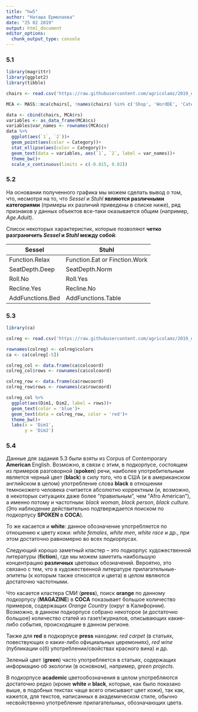```yaml
---
title: "hw5"
author: "Наташа Ермолаева"
date: "25 02 2019"
output: html_document
editor_options: 
  chunk_output_type: console
---
```


### 5.1

```r
library(magrittr)
library(ggplot2)
library(tibble)

chairs <- read.csv('https://raw.githubusercontent.com/agricolamz/2019_data_analysis_for_linguists/master/data/students/naermolaeva/hw5_CA_MCA/hw5_chairs.csv')

MCA <- MASS::mca(chairs[, !names(chairs) %in% c('Shop', 'WordDE', 'Category')])

data <- cbind(chairs, MCA$rs)
variables <- as_data_frame(MCA$cs)
variables$var_names <- rownames(MCA$cs)
data %>% 
  ggplot(aes(`1`, `2`))+
  geom_point(aes(color = Category))+
  stat_ellipse(aes(color = Category))+
  geom_text(data = variables, aes(`1`, `2`, label = var_names))+
  theme_bw()+
  scale_x_continuous(limits = c(-0.015, 0.02))
```

### 5.2

На основании полученного графика мы можем сделать вывод о том, что, несмотря на то, что _Sessel_ и _Stuhl_ **являются различными категориями** (примеры их различий приведены в списке ниже), ряд признаков у данных объектов все-таки оказывается общим (например, _Age.Adult_).

Список некоторых характеристик, которые позволяют **четко разграничить _Sessel_ и _Stuhl_ между собой**:

 Sessel            | Stuhl                         
 ----------------- | ------------------------------ 
 Function.Relax    | Function.Eat or Finction.Work 
 SeatDepth.Deep    | SeatDepth.Norm                
 Roll.No           | Roll.Yes                      
 Recline.Yes       | Recline.No                    
 AddFunctions.Bed  | AddFunctions.Table
 

### 5.3

```r
library(ca)

colreg <- read.csv('https://raw.githubusercontent.com/agricolamz/2019_data_analysis_for_linguists/master/data/students/naermolaeva/hw5_CA_MCA/hw5_colreg.csv')

rownames(colreg) <- colreg$colors
ca <- ca(colreg[-5])

colreg_col <- data.frame(ca$colcoord)
colreg_col$rows <- rownames(ca$colcoord)

colreg_row <- data.frame(ca$rowcoord)
colreg_row$rows <- rownames(ca$rowcoord)

colreg_col %>% 
  ggplot(aes(Dim1, Dim2, label = rows))+
  geom_text(color = 'blue')+
  geom_text(data = colreg_row, color = 'red')+
  theme_bw()+
  labs(x = 'Dim1',
       y = 'Dim2')
```

### 5.4

Данные для задания 5.3 были взяты из Corpus of Contemporary **American** English. Возможно, в связи с этим, в подкорпусе, состоящем из примеров разговорной (**spoken**) речи, наиболее употребительным является черный цвет (**black**) в силу того, что в США (и в американском английском в целом) употребление слова **black** в отношении темнокожего человека считается абсолютно корректным (и, возможно, в некоторых ситуациях даже более "правильным", чем "Afro American"), а именно потому и частотным: _black woman_, _black person_, _black culture_. (Это наблюдение действительно подтверждается поиском по подкорпусу **SPOKEN** в **COCA**). 

То же касается и **white**: данное обозначение употребляется по отношению к цвету кожи: _white females_, _white men_, _white race_ и др., при этом достаточно равномерно во всех подкорпусах.

Следующий хорошо заметный кластер -- это подкорпус художественной литературы (**fiction**), где мы можем заметить наибольшую концентрацию **различных** цветовых обозначений. Вероятно, это связано с тем, что в художественной литературе прилагательные-эпитеты (к которым также относятся и цвета) в целом являются достаточно частотными.

Что касается кластера СМИ (**press**), поиск **orange** по данному подкорпусу (**MAGAZINE**) в **COCA** показывает большое количество примеров, содержащих _Orange Country_ (округ в Калифорнии). Возможно, в данном подкорпусе собрано некоторое (и достаточно большое) количество статей из газет/журналов, описывающих какие-либо события, происходящие в данном регионе.

Также для **red** в подкорпусе **press** находим: _red carpet_ (в статьях, повествующих о каких-либо официальных церемониях), _red wine_ (публикации о(б) употреблении/свойствах красного вина) и др.

Зеленый цвет (**green**) часто употребляется в статьях, содержащих информацию об экологии (в основном), например, _green projects_.

В подкорпусе **academic** цветообозначения в целом употребляются достаточно редко (кроме **white** и **black**, которые, как было показано выше, в подобных текстах чаще всего описывают цвет кожи), так как, кажется, для текстов, написанных в академическом стиле, обычно несвойственно употребление прилагательных, обозначающих цвета.